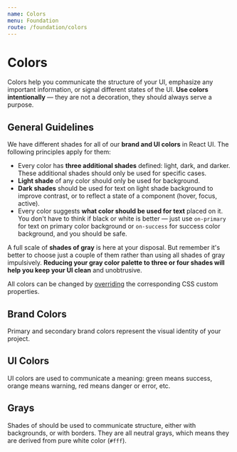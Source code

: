 ```yaml
---
name: Colors
menu: Foundation
route: /foundation/colors
---
```


# Colors


Colors help you communicate the structure of your UI, emphasize any important
information, or signal different states of the UI. **Use colors intentionally**
— they are not a decoration, they should always serve a purpose.

## General Guidelines

We have different shades for all of our **brand and UI colors** in React UI. The
following principles apply for them:

- Every color has **three additional shades** defined: light, dark, and darker.
  These additional shades should only be used for specific cases.
- **Light shade** of any color should only be used for background.
- **Dark shades** should be used for text on light shade background to improve
  contrast, or to reflect a state of a component (hover, focus, active).
- Every color suggests **what color should be used for text** placed on it. You
  don't have to think if black or white is better — just use `on-primary` for
  text on primary color background or `on-success` for success color background,
  and you should be safe.

A full scale of **shades of gray** is here at your disposal. But remember it's
better to choose just a couple of them rather than using all shades of gray
impulsively. **Reducing your gray color palette to three or four shades will
help you keep your UI clean** and unobtrusive.

All colors can be changed by [overriding](/customize/theming/overview) the
corresponding CSS custom properties.

## Brand Colors

Primary and secondary brand colors represent the visual identity of your
project.

<div>
  <Swatch color="primary" />
  <Swatch color="primary-dark" />
  <Swatch color="primary-darker" />
  <Swatch color="primary-light" />
  <Swatch color="on-primary" />
</div>
<div>
  <Swatch color="secondary" />
  <Swatch color="secondary-dark" />
  <Swatch color="secondary-darker" />
  <Swatch color="secondary-light" />
  <Swatch color="on-secondary" />
</div>

## UI Colors

UI colors are used to communicate a meaning: green means success, orange means
warning, red means danger or error, etc.

<div>
  <Swatch color="success" />
  <Swatch color="success-dark" />
  <Swatch color="success-darker" />
  <Swatch color="success-light" />
  <Swatch color="on-success" />
</div>
<div>
  <Swatch color="warning" />
  <Swatch color="warning-dark" />
  <Swatch color="warning-darker" />
  <Swatch color="warning-light" />
  <Swatch color="on-warning" />
</div>
<div>
  <Swatch color="error" />
  <Swatch color="error-dark" />
  <Swatch color="error-darker" />
  <Swatch color="error-light" />
  <Swatch color="on-error" />
</div>
<div>
  <Swatch color="help" />
  <Swatch color="help-dark" />
  <Swatch color="help-darker" />
  <Swatch color="help-light" />
  <Swatch color="on-help" />
</div>
<div>
  <Swatch color="info" />
  <Swatch color="info-dark" />
  <Swatch color="info-darker" />
  <Swatch color="info-light" />
  <Swatch color="on-info" />
</div>
<div>
  <Swatch color="note" />
  <Swatch color="note-dark" />
  <Swatch color="note-darker" />
  <Swatch color="note-light" />
  <Swatch color="on-note" />
</div>

## Grays

Shades of should be used to communicate structure, either with backgrounds, or
with borders. They are all neutral grays, which means they are derived from pure
white color (`#fff`).

<div>
  <Swatch color="white" />
  <Swatch color="black" />
</div>
<div>
  <Swatch color="gray-50" />
  <Swatch color="gray-100" />
  <Swatch color="gray-200" />
  <Swatch color="gray-300" />
  <Swatch color="gray-400" />
  <Swatch color="gray-500" />
  <Swatch color="gray-600" />
  <Swatch color="gray-700" />
  <Swatch color="gray-800" />
  <Swatch color="gray-900" />
</div>
